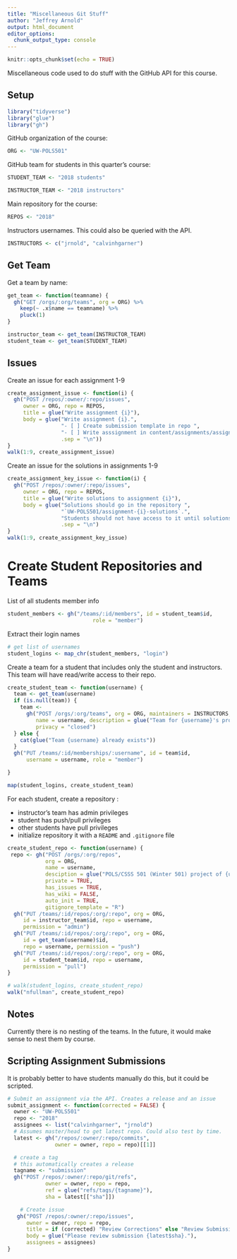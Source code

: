 ```yaml
---
title: "Miscellaneous Git Stuff"
author: "Jeffrey Arnold"
output: html_document
editor_options: 
  chunk_output_type: console
---
```


```r
knitr::opts_chunk$set(echo = TRUE)
```

Miscellaneous code used to do stuff with the GitHub API for this course.

## Setup

```r
library("tidyverse")
library("glue")
library("gh")
```

GitHub organization of the course:
```r
ORG <- "UW-POLS501"
```
GitHub team for students in this quarter's course:
```r
STUDENT_TEAM <- "2018 students"

```
```r
INSTRUCTOR_TEAM <- "2018 instructors"
```
Main repository for the course:
```r
REPOS <- "2018"
```
Instructors usernames. This could also be queried with the API.
```r
INSTRUCTORS <- c("jrnold", "calvinhgarner") 
```


## Get Team

Get a team by name:
```r
get_team <- function(teamname) {
  gh("GET /orgs/:org/teams", org = ORG) %>%
    keep(~ .x$name == teamname) %>%
    pluck(1)
}
```

```r
instructor_team <- get_team(INSTRUCTOR_TEAM)
student_team <- get_team(STUDENT_TEAM)
```


## Issues

Create an issue for each assignment 1-9

```r
create_assignment_issue <- function(i) {
  gh("POST /repos/:owner/:repo/issues",
     owner = ORG, repo = REPOS,
     title = glue("Write assignment {i}"),
     body = glue("Write assignment {i}.",
                 "- [ ] Create submission template in repo ",
                 "- [ ] Write asssignment in content/assignments/assignment-{i}.md", 
                 .sep = "\n"))
}
walk(1:9, create_assignment_issue)
```

Create an issue for the solutions in assignments 1-9
```r
create_assignment_key_issue <- function(i) {
  gh("POST /repos/:owner/:repo/issues",
     owner = ORG, repo = REPOS,
     title = glue("Write solutions to assignment {i}"),
     body = glue("Solutions should go in the repository ",
                 "`UW-POLS501/assignment-{i}-solutions`.",
                 "Students should not have access to it until solutions are released."),
                 .sep = "\n")
}
walk(1:9, create_assignment_key_issue)
```

# Create Student Repositories and Teams

List of all students member info
```r
student_members <- gh("/teams/:id/members", id = student_team$id,
                           role = "member")
```

Extract their login names
```r
# get list of usernames
student_logins <- map_chr(student_members, "login")
```

Create a team for a student that includes only the student and instructors.
This team will have read/write access to their repo.
```r
create_student_team <- function(username) {
  team <- get_team(username)
  if (is.null(team)) {
    team <- 
      gh("POST /orgs/:org/teams", org = ORG, maintainers = INSTRUCTORS, 
         name = username, description = glue("Team for {username}'s project"),
         privacy = "closed")    
  } else {
    cat(glue("Team {username} already exists"))
  }
  gh("PUT /teams/:id/memberships/:username", id = team$id, 
      username = username, role = "member")

}

```
```r
map(student_logins, create_student_team)
```

For each student, create a repository :

- instructor's team has admin privileges
- student has push/pull privileges
- other students have pull privileges
- initialize repository it with a `README` and `.gitignore` file

```r
create_student_repo <- function(username) {
 repo <- gh("POST /orgs/:org/repos", 
            org = ORG,     
            name = username,
            desciption = glue("POLS/CSSS 501 (Winter 501) project of {username}"),
            private = TRUE,
            has_issues = TRUE,
            has_wiki = FALSE,
            auto_init = TRUE,
            gitignore_template = "R")
  gh("PUT /teams/:id/repos/:org/:repo", org = ORG,
     id = instructor_team$id, repo = username,
     permission = "admin")
  gh("PUT /teams/:id/repos/:org/:repo", org = ORG,
     id = get_team(username)$id,
     repo = username, permission = "push")
  gh("PUT /teams/:id/repos/:org/:repo", org = ORG,
     id = student_team$id, repo = username,
     permission = "pull")  
}

```

```r
# walk(student_logins, create_student_repo)
walk("nfullman", create_student_repo)
```



## Notes

Currently there is no nesting of the teams. In the future, it would make sense to nest
them by course.

## Scripting Assignment Submissions

It is probably better to have students manually do this, but it could be scripted.

```r
# Submit an assignment via the API. Creates a release and an issue
submit_assignment <- function(corrected = FALSE) {
  owner <- "UW-POLS501"
  repo <- "2018"
  assignees <- list("calvinhgarner", "jrnold")
  # Assumes master/head to get latest repo. Could also test by time.
  latest <- gh("/repos/:owner/:repo/commits",
               owner = owner, repo = repo)[[1]]

  # create a tag
  # this automatically creates a release
  tagname <- "submission"
  gh("POST /repos/:owner/:repo/git/refs",
            owner = owner, repo = repo,
            ref = glue("refs/tags/{tagname}"),
            sha = latest[["sha"]])

    # Create issue
   gh("POST /repos/:owner/:repo/issues",
      owner = owner, repo = repo,
      title = if (corrected) "Review Corrections" else "Review Submission",
      body = glue("Please review submission {latest$sha}."),
      assignees = assignees)
}

```

